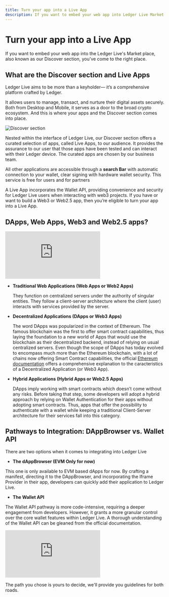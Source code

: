 ```yaml
---
title: Turn your app into a Live App
description: If you want to embed your web app into Ledger Live Market place, also known as our Discover section, you've come to the right place. 
---
```


# Turn your app into a Live App

If you want to embed your web app into the Ledger Live's Market place, also known as our Discover section, you've come to the right place. 

## What are the Discover section and Live Apps

Ledger Live aims to be more than a keyholder— it’s a comprehensive platform crafted by Ledger. 

It allows users to manage, transact, and nurture their digital assets securely. Both from Desktop and Mobile, it serves as a door to the broad crypto ecosystem. And this is where your apps and the Discover section comes into place.

![Discover section](/discover/discover-section.png)

Nested within the interface of Ledger Live, our Discover section offers a curated selection of apps, called Live Apps, to our audience. It provides the assurance to our user that those apps have been tested and can interact with their Ledger device. The curated apps are chosen by our business team.

All other applications are accessible through a **search Bar** with automatic connection to your wallet, clear signing with hardware wallet security. This service is free for users and for partners

A Live App incorporates the Wallet API, providing convenience and security for Ledger Live users when interacting with web3 projects. If you have or want to build a Web3 or Web2.5 app, then you’re eligible to turn your app into a Live App.
   
## DApps, Web Apps, Web3 and Web2.5 apps? 

<div style={{width: "80%"}} className="center desktop">
	<div style={{position: "relative", paddingBottom: "56.25%", paddingTop: 0, height: 0}}>
		<iframe title="NFT Project Dev Journey" frameBorder="0" style={{position: "absolute", top: 0, left: 0, width: "100%", height: "100%"}} src="https://view.genial.ly/655cb18a21252300111c674a" type="text/html" allowscriptaccess="always" allowFullScreen={true} scrolling="yes" allownetworking="all"></iframe> 
	</div> 
</div>

- **Traditional Web Applications (Web Apps or Web2 Apps)**

	They function on centralized servers under the authority of singular entities. They follow a client-server architecture where the client (user) interacts with services provided by the server.

- **Decentralized Applications (DApps or Web3 Apps)**

	The word DApps was popularized in the context of Ethereum. The famous blockchain was the first to offer smart contract capabilities, thus laying the foundation to a new world of Apps that would use the blockchain as their decentralized backend, instead of relying on usual centralized servers. Even though the scope of DApps has today evolved to encompass much more than the Ethereum blockchain, with a lot of chains now offering Smart Contract capabilities, the official [Ethereum documentation](https://ethereum.org/en/developers/docs/dapps/#definition-of-a-dapp) offers a comprehensive explanation to the caracteristics of a Decentralized Application (or Web3 App). 

- **Hybrid Applications (Hybrid Apps or Web2.5 Apps)**
	
	DApps imply working with smart contracts which doesn’t come without any risks. Before taking that step, some developers will adopt a hybrid approach by relying on Wallet Authentication for their apps without adopting smart contracts. Thus, apps that offer the possibility to authenticate with a wallet while keeping a traditional Client-Server architecture for their services fall into this category. 

## Pathways to Integration: DAppBrowser vs. Wallet API



There are two options when it comes to integrating into Ledger Live

- **The dAppBrowser (EVM Only for now)**

This one is only available to EVM based dApps for now. By crafting a manifest, directing it to the DAppBrowser, and incorporating the Iframe Provider in their app, developers can quickly add their application to Ledger Live.

- **The Wallet API**

The Wallet API pathway is more code-intensive, requiring a deeper engagement from developers. However, it grants a more granular control over the core wallet features within Ledger Live. A thorough understanding of the Wallet API can be gleaned from the official documentation.  


<div style={{width: "100%"}} className="center">
	<div style={{position: "relative", paddingBottom: "56.25%", paddingTop: 0, height: 0}}>
		<iframe title="Live App Structure" frameBorder="0" style={{position: "absolute", top: 0, left: 0, width: "100%", height: "100%"}} src="https://view.genial.ly/65241621e3a92300127e47e8" type="text/html" allowscriptaccess="always" allowFullScreen={true} scrolling="yes" allownetworking="all"></iframe> 
	</div> 
</div>

The path you chose is yours to decide, we'll provide you guidelines for both roads.


